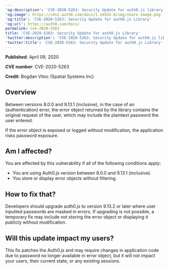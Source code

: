 ---
'og:description': 'CVE-2020-5263: Security Update for auth0.js library'
'og:image': https://cdn2.auth0.com/docs/1.14553.0/img/share-image.png
'og:title': 'CVE-2020-5263: Security Update for auth0.js Library'
'og:url': https://auth0.com/docs/
permalink: cve-2020-5263
title: 'CVE-2020-5263: Security Update for auth0.js Library'
'twitter:description': 'CVE-2020-5263: Security Update for auth0.js library'
'twitter:title': 'CVE-2020-5263: Security Update for auth0.js Library'
---
**Published**: April 09, 2020

**CVE number**: CVE-2020-5263

**Credit**: Bogdan Vitoc (Spatial Systems Inc)

## Overview

Between versions 8.0.0 and 9.13.1 (inclusive), in the case of an (authentication) error, the error object returned by the library contains the original request of the user, which may include the plaintext password the user entered.

If the error object is exposed or logged without modification, the application risks password exposure.

## Am I affected?

You are affected by this vulnerability if all of the following conditions apply:

* You are using Auth0.js version between 8.0.0 and 9.13.1 (inclusive).
* You store or display error objects without filtering.

## How to fix that?

Developers should upgrade auth0.js to version 9.13.2 or later where user inputted passwords are masked in errors. If upgrading is not possible, a temporary fix may include not storing the error object or displaying it publicly without modification.

## Will this update impact my users?

This fix patches the Auth0.js and may require changes in application code due to password no longer available in error object, but it will not impact your users, their current state, or any existing sessions.